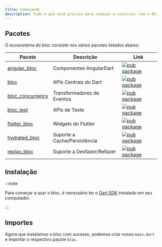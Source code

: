 ```yaml
---
title: Começando
description: Tudo o que você precisa para começar a construir com o Bloc.
---
```



## Pacotes

O ecossistema do bloc consiste nos vários pacotes listados abaixo:

| Pacote                                                                                     | Descrição                    | Link                                                                                                           |
| ------------------------------------------------------------------------------------------ | ---------------------------- | -------------------------------------------------------------------------------------------------------------- |
| [angular_bloc](https://github.com/felangel/bloc/tree/master/packages/angular_bloc)         | Componentes AngularDart      | [![pub package](https://img.shields.io/pub/v/angular_bloc.svg)](https://pub.dev/packages/angular_bloc)         |
| [bloc](https://github.com/felangel/bloc/tree/master/packages/bloc)                         | APIs Centrais do Dart        | [![pub package](https://img.shields.io/pub/v/bloc.svg)](https://pub.dev/packages/bloc)                         |
| [bloc_concurrency](https://github.com/felangel/bloc/tree/master/packages/bloc_concurrency) | Transformadores de Eventos   | [![pub package](https://img.shields.io/pub/v/bloc_concurrency.svg)](https://pub.dev/packages/bloc_concurrency) |
| [bloc_test](https://github.com/felangel/bloc/tree/master/packages/bloc_test)               | APIs de Teste                | [![pub package](https://img.shields.io/pub/v/bloc_test.svg)](https://pub.dev/packages/bloc_test)               |
| [flutter_bloc](https://github.com/felangel/bloc/tree/master/packages/flutter_bloc)         | Widgets do Flutter           | [![pub package](https://img.shields.io/pub/v/flutter_bloc.svg)](https://pub.dev/packages/flutter_bloc)         |
| [hydrated_bloc](https://github.com/felangel/bloc/tree/master/packages/hydrated_bloc)       | Suporte a Cache/Persistência | [![pub package](https://img.shields.io/pub/v/hydrated_bloc.svg)](https://pub.dev/packages/hydrated_bloc)       |
| [replay_bloc](https://github.com/felangel/bloc/tree/master/packages/replay_bloc)           | Suporte a Desfazer/Refazer   | [![pub package](https://img.shields.io/pub/v/replay_bloc.svg)](https://pub.dev/packages/replay_bloc)           |

## Instalação

<InstallationTabs />

:::note

Para começar a usar o bloc, é necessário ter o
[Dart SDK](https://dart.dev/get-dart) instalado em seu computador.

:::

## Importes

Agora que instalamos o bloc com sucesso, podemos criar nosso `main.dart` e
importar o respectivo pacote `bloc`.

<ImportTabs />
